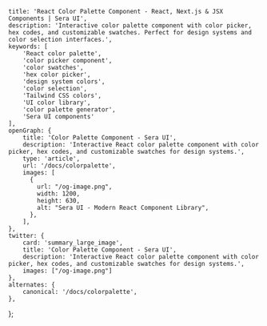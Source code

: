     title: 'React Color Palette Component - React, Next.js & JSX Components | Sera UI',
    description: 'Interactive color palette component with color picker, hex codes, and customizable swatches. Perfect for design systems and color selection interfaces.',
    keywords: [
        'React color palette',
        'color picker component',
        'color swatches',
        'hex color picker',
        'design system colors',
        'color selection',
        'Tailwind CSS colors',
        'UI color library',
        'color palette generator',
        'Sera UI components'
    ],
    openGraph: {
        title: 'Color Palette Component - Sera UI',
        description: 'Interactive React color palette component with color picker, hex codes, and customizable swatches for design systems.',
        type: 'article',
        url: '/docs/colorpalette',
        images: [
          {
            url: "/og-image.png",
            width: 1200,
            height: 630,
            alt: "Sera UI - Modern React Component Library",
          },
        ],
    },
    twitter: {
        card: 'summary_large_image',
        title: 'Color Palette Component - Sera UI',
        description: 'Interactive React color palette component with color picker, hex codes, and customizable swatches for design systems.',
        images: ["/og-image.png"]
    },
    alternates: {
        canonical: '/docs/colorpalette',
    },
};


<HideTOC />
<ColorPaletteGeneratorPage />
